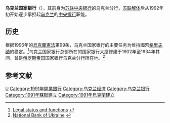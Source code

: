 {{Infobox central bank
|bank_name_in_local = {{lang|uk|Національний банк України}}
|image_1 =
|image_title_1 = 乌克兰国家银行大厦
|headquarters = [[基辅|基辅]]
|coordinates    =
|established    =
|president      =[[Yakiv_Smolii|Yakiv Smolii]]
|leader_title   = Governor
|bank_of = [[乌克兰|乌克兰]]
|currency = [[格里夫纳|格里夫纳]]
|currency_iso = UAH
|reserves       =
|borrowing_rate = 7.75%
|deposit_rate   =
|website = [http://www.bank.gov.ua/ www.bank.gov.ua]
|preceded      =
|succeeded      =
|footnotes      =
}}
'''乌克兰国家银行'''（{{lang-uk|Національний банк України}}），其前身为[[苏联中央银行|苏联中央银行]]的乌克兰分行，[[苏联解体|苏联解体]]后从1992年初开始逐步承担起[[乌克兰|乌克兰]]的[[中央银行|中央银行]]职能。

==历史==
根据1996年的[[烏克蘭憲法|烏克蘭憲法]]第99条，乌克兰国家银行的主要任务为维持國幣[[格里夫纳|格里夫纳]]的稳定。<ref>[http://www.bank.gov.ua/Engl/NBU/index.htm Legal status and functions] {{webarchive|url=https://web.archive.org/web/20110218060431/http://www.bank.gov.ua/ENGL/Nbu/index.htm |date=2011-02-18 }}</ref>乌克兰国家银行总部所在的国家银行大厦修建于1902年至1934年其间，曾是[[俄罗斯帝国|俄罗斯帝国]]国家银行乌克兰分行所在地。<ref>[http://www.oldkyiv.org.ua/data/nbu_pics.php?lang=en National Bank of Ukraine] {{webarchive|url=https://web.archive.org/web/20130513210835/http://www.oldkyiv.org.ua/data/nbu_pics.php?lang=en |date=2013-05-13 }}</ref>

==参考文献==
<div class="references-small">
<references></references>
</div>

{{Central banks}}
[[Category:中央银行|U]]
[[Category:1991年開業銀行|Category:1991年開業銀行]]
[[Category:乌克兰经济|Category:乌克兰经济]]
[[Category:乌克兰银行|Category:乌克兰银行]]
[[Category:1991年蘇聯建立|Category:1991年蘇聯建立]]
[[Category:1991年烏克蘭建立|Category:1991年烏克蘭建立]]